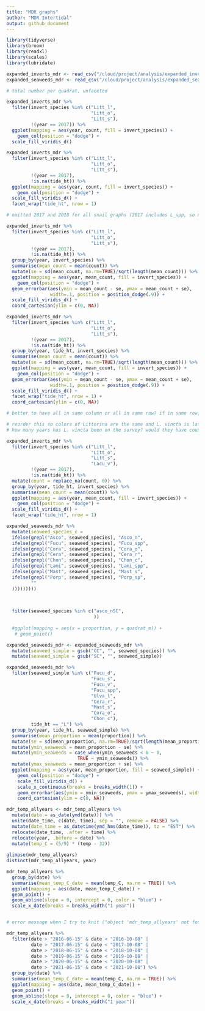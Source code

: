 ```yaml
---
title: "MDR graphs"
author: "MDR Intertidal"
output: github_document
---
```


```r
library(tidyverse)
library(broom)
library(readxl)
library(scales)
library(lubridate)
```

```r
expanded_inverts_mdr <- read_csv("/cloud/project/analysis/expanded_inverts_mdr.csv")
expanded_seaweeds_mdr <- read_csv("/cloud/project/analysis/expanded_seaweeds_mdr.csv")
```

```r

# total number per quadrat, unfaceted

expanded_inverts_mdr %>%
  filter(invert_species %in% c("Litt_l",
                               "Litt_o",
                               "Litt_s"),
         !(year == 2017)) %>%
  ggplot(mapping = aes(year, count, fill = invert_species)) +
    geom_col(position = "dodge") +
  scale_fill_viridis_d()

```

```r

expanded_inverts_mdr %>%
  filter(invert_species %in% c("Litt_l",
                               "Litt_o",
                               "Litt_s"),
         !(year == 2017),
         !is.na(tide_ht)) %>%
  ggplot(mapping = aes(year, count, fill = invert_species)) +
    geom_col(position = "dodge") +
  scale_fill_viridis_d() +
  facet_wrap("tide_ht", nrow = 1)

# omitted 2017 and 2018 for all snail graphs (2017 includes L_spp, so not useful for these graphs, and 2018 is too messy)

```

```r

expanded_inverts_mdr %>%
  filter(invert_species %in% c("Litt_l",
                               "Litt_o",
                               "Litt_s"),
         !(year == 2017),
         !is.na(tide_ht)) %>%
  group_by(year, invert_species) %>%
  summarise(mean_count = mean(count)) %>%
  mutate(se = sd(mean_count, na.rm=TRUE)/sqrt(length(mean_count))) %>%
  ggplot(mapping = aes(year, mean_count, fill = invert_species)) +
    geom_col(position = "dodge") +
  geom_errorbar(aes(ymin = mean_count - se, ymax = mean_count + se),
                width=.1, position = position_dodge(.9)) +
  scale_fill_viridis_d() +
  coord_cartesian(ylim = c(0, NA))

```

```r

expanded_inverts_mdr %>%
  filter(invert_species %in% c("Litt_l",
                               "Litt_o",
                               "Litt_s"),
         !(year == 2017),
         !is.na(tide_ht)) %>%
  group_by(year, tide_ht, invert_species) %>%
  summarise(mean_count = mean(count)) %>%
  mutate(se = sd(mean_count, na.rm=TRUE)/sqrt(length(mean_count))) %>%
  ggplot(mapping = aes(year, mean_count, fill = invert_species)) +
    geom_col(position = "dodge") +
  geom_errorbar(aes(ymin = mean_count - se, ymax = mean_count + se),
                width=.1, position = position_dodge(.9)) +
  scale_fill_viridis_d() +
  facet_wrap("tide_ht", nrow = 1) +
  coord_cartesian(ylim = c(0, NA))

# better to have all in same column or all in same row? if in same row, how to make them shorter?

```

```r

# reorder this so colors of Littorina are the same and L. vincta is last (is there a way to do this without making it an ordered factor?)
# how many years has L. vincta been on the survey? would they have counted it? ask Tanya

expanded_inverts_mdr %>%
  filter(invert_species %in% c("Litt_l",
                               "Litt_o",
                               "Litt_s",
                               "Lacu_v"),
         !(year == 2017),
         !is.na(tide_ht)) %>%
  mutate(count = replace_na(count, 0)) %>%
  group_by(year, tide_ht, invert_species) %>%
  summarise(mean_count = mean(count)) %>%
  ggplot(mapping = aes(year, mean_count, fill = invert_species)) +
    geom_col(position = "dodge") +
  scale_fill_viridis_d() +
  facet_wrap("tide_ht", nrow = 1)

```

```r
expanded_seaweeds_mdr %>%
  mutate(seaweed_species_c = 
  ifelse(grepl("Asco", seaweed_species), "Asco_n",
  ifelse(grepl("Fucu", seaweed_species), "Fucu_spp",
  ifelse(grepl("Cora", seaweed_species), "Cora_o",
  ifelse(grepl("Cera", seaweed_species), "Cera_r",
  ifelse(grepl("Chon", seaweed_species), "Chon_c",
  ifelse(grepl("Lami", seaweed_species), "Lami_spp",
  ifelse(grepl("Mast", seaweed_species), "Mast_s",
  ifelse(grepl("Porp", seaweed_species), "Porp_sp",       
         ""
  )))))))))

 
 
  filter(seaweed_species %in% c("asco_nSC",
                                ))
  
  #ggplot(mapping = aes(x = proportion, y = quadrat_m)) +
   # geom_point()
```

```r
expanded_seaweeds_mdr <- expanded_seaweeds_mdr %>%
  mutate(seaweed_simple = gsub("CC", "", seaweed_species)) %>%
  mutate(seaweed_simple = gsub("SC", "", seaweed_simple))

expanded_seaweeds_mdr %>%
  filter(seaweed_simple %in% c("Fucu_d",
                               "Fucu_s",
                               "Fucu_v",
                               "Fucu_spp",
                               "Ulva_l",
                               "Cera_r",
                               "Mast_s",
                               "Cora_o",
                               "Chon_c"),
         tide_ht == "L") %>%
  group_by(year, tide_ht, seaweed_simple) %>%
  summarise(mean_proportion = mean(proportion)) %>%
  mutate(se = sd(mean_proportion, na.rm=TRUE)/sqrt(length(mean_proportion))) %>%
  mutate(ymin_seaweeds = mean_proportion - se) %>%
  mutate(ymin_seaweeds = case_when(ymin_seaweeds < 0 ~ 0,
                          TRUE ~ ymin_seaweeds)) %>%
  mutate(ymax_seaweeds = mean_proportion + se) %>%
  ggplot(mapping = aes(year, mean_proportion, fill = seaweed_simple)) +
    geom_col(position = "dodge") +
    scale_fill_viridis_d() +
    scale_x_continuous(breaks = breaks_width(1)) +
    geom_errorbar(aes(ymin = ymin_seaweeds, ymax = ymax_seaweeds), width=.3, position = position_dodge(.9)) +
    coord_cartesian(ylim = c(0, NA))
```

```r
mdr_temp_allyears <- mdr_temp_allyears %>%
  mutate(date = as_date(ymd(date))) %>%
  unite(date_time, c(date, time), sep = "", remove = FALSE) %>%
  mutate(date_time = as_datetime(ymd_hms(date_time)), tz = "EST") %>%
  relocate(date_time, .after = time) %>%
  relocate(year, .before = date) %>%
  mutate(temp_C = (5/9) * (temp - 32))
  
glimpse(mdr_temp_allyears)
distinct(mdr_temp_allyears, year)

mdr_temp_allyears %>%
  group_by(date) %>%
  summarise(mean_temp_C_date = mean(temp_C, na.rm = TRUE)) %>%
  ggplot(mapping = aes(date, mean_temp_C_date)) +
  geom_point() +
  geom_abline(slope = 0, intercept = 0, color = "blue") +
  scale_x_date(breaks = breaks_width("1 year"))


# error message when I try to knit ("object 'mdr_temp_allyears' not found"), but codeblock runs...?

mdr_temp_allyears %>%
  filter(date > "2016-06-15" & date < "2016-10-08" |
         date > "2017-06-15" & date < "2017-10-08" |
         date > "2018-06-15" & date < "2018-10-08" |
         date > "2019-06-15" & date < "2019-10-08" |
         date > "2020-06-15" & date < "2020-10-08" |
         date > "2021-06-15" & date < "2021-10-08") %>%
  group_by(date) %>%
  summarise(mean_temp_C_date = mean(temp_C, na.rm = TRUE)) %>%
  ggplot(mapping = aes(date, mean_temp_C_date)) +
  geom_point() +
  geom_abline(slope = 0, intercept = 0, color = "blue") +
  scale_x_date(breaks = breaks_width("1 year"))

```